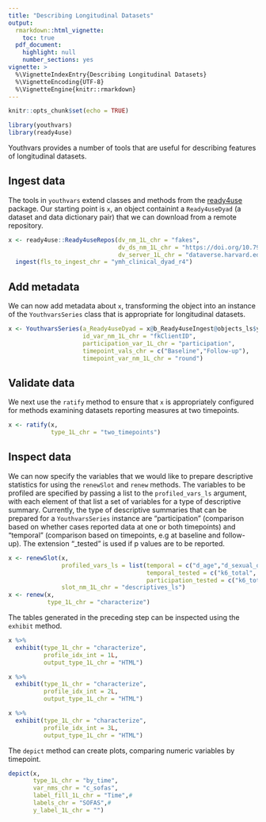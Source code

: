 ```yaml
---
title: "Describing Longitudinal Datasets"
output: 
  rmarkdown::html_vignette:
    toc: true
  pdf_document:
    highlight: null
    number_sections: yes
vignette: >
  %\VignetteIndexEntry{Describing Longitudinal Datasets}
  %\VignetteEncoding{UTF-8}
  %\VignetteEngine{knitr::rmarkdown}
---
```

```r
knitr::opts_chunk$set(echo = TRUE)
```
```r
library(youthvars)
library(ready4use)
```

Youthvars provides a number of tools that are useful for describing features of longitudinal datasets.

## Ingest data
The tools in `youthvars` extend classes and methods from the [ready4use](https://ready4-dev.github.io/ready4use/) package. Our starting point is `x`, an object containint a `Ready4useDyad` (a dataset and data dictionary pair) that we can download from a remote repository.

```r
x <- ready4use::Ready4useRepos(dv_nm_1L_chr = "fakes",
                               dv_ds_nm_1L_chr = "https://doi.org/10.7910/DVN/W95KED",
                               dv_server_1L_chr = "dataverse.harvard.edu") %>%
  ingest(fls_to_ingest_chr = "ymh_clinical_dyad_r4")
```

## Add metadata
We can now add metadata about `x`, transforming the object into an instance of the `YouthvarsSeries` class that is appropriate for longitudinal datasets.
```r
x <- YouthvarsSeries(a_Ready4useDyad = x@b_Ready4useIngest@objects_ls$ymh_clinical_dyad_r4,
                     id_var_nm_1L_chr = "fkClientID",
                     participation_var_1L_chr = "participation",
                     timepoint_vals_chr = c("Baseline","Follow-up"),
                     timepoint_var_nm_1L_chr = "round")
```

## Validate data
We next use the `ratify` method to ensure that `x` is appropriately configured for methods examining datasets reporting measures at two timepoints.

```r
x <- ratify(x,
            type_1L_chr = "two_timepoints")
```

## Inspect data
We can now specify the variables that we would like to prepare descriptive statistics for using the `renewSlot` and `renew` methods. The variables to be profiled are specified by passing a list to the `profiled_vars_ls` argument, with each element of that list a set of variables for a type of descriptive summary. Currently, the type of descriptive summaries that can be prepared for a `YouthvarsSeries` instance are "participation" (comparison based on whether cases reported data at one or both timepoints) and "temporal" (comparison based on timepoints, e.g at baseline and follow-up). The extension "_tested" is used if p values are to be reported.

```r
x <- renewSlot(x,
               profiled_vars_ls = list(temporal = c("d_age","d_sexual_ori_s","d_ATSI","d_studying_working","d_relation_s"),  
                                       temporal_tested = c("k6_total", "phq9_total", "bads_total", "gad7_total"), 
                                       participation_tested = c("k6_total", "phq9_total", "bads_total", "gad7_total")),
               slot_nm_1L_chr = "descriptives_ls")
x <- renew(x,
           type_1L_chr = "characterize")

```

The tables generated in the preceding step can be inspected using the `exhibit` method.

```r
x %>%
  exhibit(type_1L_chr = "characterize",
          profile_idx_int = 1L,
          output_type_1L_chr = "HTML")
```

```r
x %>%
  exhibit(type_1L_chr = "characterize",
          profile_idx_int = 2L,
          output_type_1L_chr = "HTML")
```

```r
x %>%
  exhibit(type_1L_chr = "characterize",
          profile_idx_int = 3L,
          output_type_1L_chr = "HTML")
```
The `depict` method can create plots, comparing numeric variables by timepoint.


```r
depict(x,
       type_1L_chr = "by_time",
       var_nms_chr = "c_sofas",
       label_fill_1L_chr = "Time",#
       labels_chr = "SOFAS",#
       y_label_1L_chr = "")
```

